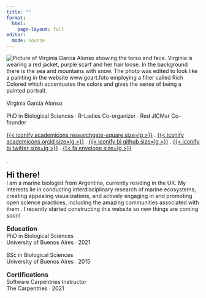 ```yaml
---
title: ""
format: 
  html:
    page-layout: full
editor: 
  mode: source
---
```


```{=html}

<style>

h1, .h1, h2, .h2 {
    border-bottom: 0px solid #dee2e6;
    padding-bottom: 0rem;
    padding-top: 0rem;
    margin-top: 0;
    margin-bottom: 0rem;
}

h3 {
    margin-top: 0;
    margin-bottom: 0;
}

p {
    margin-top: 0;
    margin-bottom: 1rem;
}

</style>
```


::: {.grid-vir .topbr-xxl}

::: {.Item1 .center-text .white-div .extra-padding}

::: {}
<div>
  <img class="custom-rounded-img" src="images/headshot.png" alt="Picture of Virginia García Alonso showing the torso and face. Virginia is wearing a red jacket, purple scarf and her hair loose. In the background there is the sea and mountains with snow. The photo was edited to look like a painting in the website www.goart.foto employing a filter called Rich Colored which accentuates the colors and gives the sense of being a painted portrait." />
</div>
:::


::: {.h1}
Virginia García Alonso
:::

::: {.body}
PhD in Biological Sciences &#8729; R-Ladies Co-organizer &#8729; Red JICMar Co-founder
:::

::: {.body}
<p class="icons">
[{{< iconify academicons researchgate-square size=lg >}}](https://www.researchgate.net/profile/Virginia-Garcia-Alonso-2) [.]{.transparent}
[{{< iconify academicons orcid size=lg >}}](https://orcid.org/0000-0003-2224-8376) [.]{.transparent}
[{{< iconify bi github size=lg >}}](https://github.com/virginiagarciaalonso) [.]{.transparent} [{{< iconify bi twitter size=lg >}}](https://twitter.com/VA_GarciaAlonso) [.]{.transparent} [{{< fa envelope size=lg >}}](contact.qmd)
 </p>
:::

:::


::: {.Item2 .extra-padding}

:::{.top-br}
[.]{.transparent}
:::

## Hi there!

[I am a marine biologist from Argentina, currently residing in the UK. My interests lie in conducting [interdisciplinary research]{.bold} of marine ecosystems, creating appealing [visualizations]{.bold}, and actively engaging in and promoting [open science practices]{.bold}, including the amazing communities associated with them <i class="fa-solid fa-heart" style="color:#108690"></i>. I recently started constructing this website so new things are coming soon!]{.topbr}
:::


::: {.Item3 .extra-padding}
### Education

[PhD in Biological Sciences]{.bold .small-text .less-line-space}
<p class="small-text"> University of Buenos Aires ∙ 2021 </p>

[BSc in Biological Sciences]{.bold .small-text .less-line-space}
<p class="small-text"> University of Buenos Aires ∙ 2015 </p>
:::

::: {.Item4 .extra-padding}
### Certifications

[Software Carpentries Instructor]{.bold .small-text .less-line-space}
<p class="small-text"> The Carpentries ∙ 2021 </p>
:::

:::
